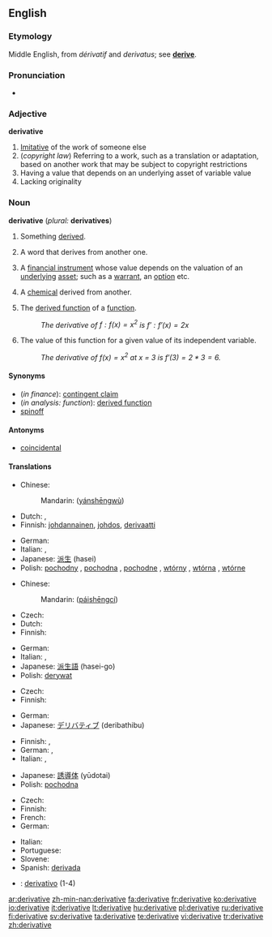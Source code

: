 ==English==
{{wikipedia|dab=Derivative (disambiguation)|mul=Derivative}}

===Etymology===
Middle English, from {{etyl|fr}} ''dérivatif'' and {{etyl|la}} ''derivatus''; see '''[[derive]]'''.

===Pronunciation===
* {{audio|en-us-derivative.ogg|Audio (US)}}

===Adjective===
'''derivative'''

# [[Imitative]] of the work of someone else
# (''copyright law'') Referring to a work, such as a translation or adaptation, based on another work that may be subject to copyright restrictions
# Having a value that depends on an underlying asset of variable value
# Lacking originality

===Noun===
'''derivative''' (''plural:'' '''derivatives''')

# Something [[derive|derived]].
# {{linguistics}} A word that derives from another one.
# {{finance}} A [[financial instrument]] whose value depends on the valuation of an [[underlying]] [[asset]]; such as a [[warrant]], an [[option]] etc.
# {{chemistry}} A [[chemical]] derived from another.
# {{calculus}} The [[derived function]] of a [[function]].
#: ''The derivative of <math>f:f(x) = x^2</math> is <math>f':f'(x) = 2x</math>''
# {{calculus}} The value of this function for a given value of its independent variable.
#: ''The derivative of <math>f(x) = x^2</math> at x = 3 is <math>f'(3) = 2*3 = 6</math>.''

====Synonyms====
* (''in finance''): [[contingent claim]]
* (''in analysis: function''): [[derived function]]
* [[spinoff]]

====Antonyms====
* [[coincidental]]

====Translations====
{{trans-top|something derived}}
* Chinese:
*: Mandarin: {{zh-ts|[[衍生]][[物]]|[[衍生]][[物]]}} ([[yán]][[shēng]][[wù]])
* Dutch: {{t-|nl|afgeleide|f}}, {{t+|nl|derivaat|n}}
* Finnish: [[johdannainen]], [[johdos]], [[derivaatti]]
{{trans-mid}}
* German: {{t+|de|Ableitung|f}}
* Italian: {{t+|it|derivato|m}}, {{t+|it|derivata|f}}
* Japanese: [[派生]] (hasei)
* Polish: [[pochodny]] {{m}}, [[pochodna]] {{f}}, [[pochodne]] {{n}}, [[wtórny]] {{m}}, [[wtórna]] {{f}}, [[wtórne]] {{n}}
{{trans-bottom}}

{{trans-top|word that derives from another}}
* Chinese:
*: Mandarin: {{zh-ts|[[派生]][[詞]]|[[派生]][[词]]}} ([[pái]][[shēng]][[cí]])
* Czech: {{t-|cs|odvozenina|f}}
* Dutch: {{t+|nl|afleiding|f}}
* Finnish: {{t+|fi|johdos}}
{{trans-mid}}
* German: {{t+|de|Ableitung|f}}
* Italian: {{t+|it|derivato|m}}, {{t+|it|derivata|f}}
* Japanese: [[派生語]] (hasei-go)
* Polish: [[derywat]] {{m}}
{{trans-bottom}}

{{trans-top|financial instrument whose value depends on the valuation of an underlying instrument}}
* Czech: {{t-|cs|derivát|m}}
* Finnish: {{t+|fi|johdannainen}}
{{trans-mid}}
* German: {{t+|de|Derivat|n}}
* Japanese: [[デリバティブ]] (deribathibu)
{{trans-bottom}}

{{trans-top|chemical derived from another}}
* Finnish: {{t+|fi|johdos}}, {{t+|fi|johdannainen}}
* German: {{t+|de|Abkömmling|m}}, {{t+|de|Derivat|n}}
* Italian: {{t+|it|derivato|m}}, {{t+|it|derivata|f}}
{{trans-mid}}
* Japanese: [[誘導体]] (yūdotai)
* Polish: [[pochodna]] {{f}}
{{trans-bottom}}

{{trans-see|in analysis: function|derived function}}
{{trans-top|in analysis: value}}
* Czech: {{t-|cs|derivace|f}}
* Finnish: {{t+|fi|derivaatta}}
* French: {{t+|fr|dérivée|f}}
* German: {{t+|de|Ableitung|f}}
{{trans-mid}}
* Italian: {{t+|it|derivata|f}}
* Portuguese: {{t+|pt|derivada|f}}
* Slovene: {{t-|sl|odvod|m}}
* Spanish: [[derivida#Spanish|derivada]] {{f}}
{{trans-bottom}}

<!--Remove this section once all of the translations below have been moved into the tables above.-->
{{checktrans-top}}
* {{ttbc|Spanish}}: [[derivativo]] {{m}} (1-4)
{{trans-bottom}}

[[ar:derivative]]
[[zh-min-nan:derivative]]
[[fa:derivative]]
[[fr:derivative]]
[[ko:derivative]]
[[io:derivative]]
[[it:derivative]]
[[lt:derivative]]
[[hu:derivative]]
[[pl:derivative]]
[[ru:derivative]]
[[fi:derivative]]
[[sv:derivative]]
[[ta:derivative]]
[[te:derivative]]
[[vi:derivative]]
[[tr:derivative]]
[[zh:derivative]]